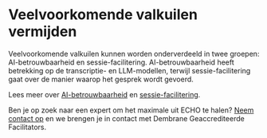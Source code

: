 # Veelvoorkomende valkuilen vermijden
Veelvoorkomende valkuilen kunnen worden onderverdeeld in twee groepen: AI-betrouwbaarheid en sessie-facilitering. AI-betrouwbaarheid heeft betrekking op de transcriptie- en LLM-modellen, terwijl sessie-facilitering gaat over de manier waarop het gesprek wordt gevoerd.

Lees meer over [AI-betrouwbaarheid](/echo/avoiding-pitfalls/technical) en [sessie-facilitering](/echo/avoiding-pitfalls/social).

Ben je op zoek naar een expert om het maximale uit ECHO te halen? [Neem contact op](https://echo.ai/contact) en we brengen je in contact met Dembrane Geaccrediteerde Facilitators. 